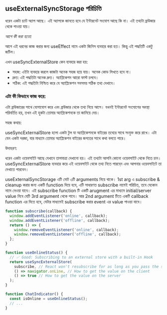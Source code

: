 ## useExternalSyncStorage পরিচিতি

ধরেন একটা চ্যাট অ্যাপ আছে। এই অ্যাপকে জানতে হবে যে ইন্টারনেট সংযোগ আছে কি না। এই তথ্যটা ব্রাউজার থেকে পাওয়া যায়।

*আগে কী করা হতো:*

আগে এই ধরনের কাজ করার জন্য useEffect নামে একটা জিনিস ব্যবহার করা হত। কিন্তু এই পদ্ধতিটি একটু জটিল।

এখন useSyncExternalStore কেন ব্যবহার করা হয়:

- সহজ: এইটা ব্যবহার করলে কাজটা অনেক সহজ হয়ে যায়। অনেক কোড লিখতে হবে না।
- দ্রুত: এই পদ্ধতিটা অনেক দ্রুত। অ্যাপ্লিকেশন আরো ফাস্ট চলবে।
- সঠিক: এই পদ্ধতিটা নিশ্চিত করে যে অ্যাপ্লিকেশন সবসময় সঠিক তথ্য দেখাবে।

### এটা কী কিভাবে কাজ করে:

এটা ব্রাউজারের সাথে যোগাযোগ করে এবং ব্রাউজার থেকে তথ্য নিয়ে আসে। যখনই ইন্টারনেট সংযোগের অবস্থা পরিবর্তিত হয়, তখন এই হুকটা তোমার অ্যাপ্লিকেশনকে তা জানিয়ে দেয়।

সহজ কথায়:

useSyncExternalStore হলো একটা টুল যা অ্যাপ্লিকেশনকে বাইরের তথ্যের সাথে সংযুক্ত করে রাখে। এটা যেন একটা দরজা, যার মাধ্যমে তোমার অ্যাপ্লিকেশন বাইরের জগতের সাথে কথা বলতে পারে।

উদাহরণ:

ধরেন একটা ওয়েবসাইট আছে যেখানে তাপমাত্রা দেখানো হয়। এই তথ্যটা আপনি কোনো ওয়েবসাইট থেকে নিতে চান। useSyncExternalStore ব্যবহার করে এই ওয়েবসাইট থেকে তথ্য নিতে পারবে্ন এবং আপনার ওয়েবসাইটে তা দেখাতে পারবেন।

useExternalSyncStorage এটি মোট ৩টি arguments নিয়ে থাকে। 1st arg এ subscribe & cleanup করার জন্য একটি function দিয়ে হবে, এটি সাধারণত subscribe নামেই পরিচিত, তবে যেকোন নামে নেওয়া যাবে। এই subscribe function টি একটি arugment এর মাধ্যমে initial/server value নিবে যেটি 3rd argument থেকে পাবে। আর 2nd argument টিতে একটি callback function এর দিতে হবে, যেটার মাধ্যমেই subscribe করার event এর value পাওয়া যাবে। 

```js copy showLineNumbers {1-8, 10-17}
function subscribe(callback) {
  window.addEventListener('online', callback);
  window.addEventListener('offline', callback);
  return () => {
    window.removeEventListener('online', callback);
    window.removeEventListener('offline', callback);
  };
}

function useOnlineStatus() {
  // ✅ Good: Subscribing to an external store with a built-in Hook
  return useSyncExternalStore(
    subscribe, // React won't resubscribe for as long as you pass the same function
    () => navigator.onLine, // How to get the value on the client
    () => true // How to get the value on the server
  );
}

function ChatIndicator() {
  const isOnline = useOnlineStatus();
  // ...
}
```

